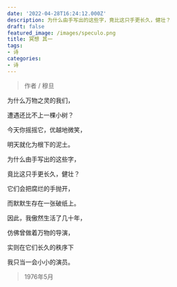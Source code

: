 ```yaml
---
date: '2022-04-28T16:24:12.000Z'
description: 为什么由手写出的这些字，竟比这只手更长久，健壮？
draft: false
featured_image: /images/speculo.png
title: 冥想 其一
tags:
- 诗
categories:
- 诗
---
```


> 作者 / 穆旦

为什么万物之灵的我们，

遭遇还比不上一棵小树？

今天你摇摇它，优越地微笑，

明天就化为根下的泥土。

为什么由手写出的这些字，

竟比这只手更长久，健壮？

它们会把腐烂的手抛开，

而默默生存在一张破纸上。

因此，我傲然生活了几十年，

仿佛曾做着万物的导演，

实则在它们长久的秩序下

我只当一会小小的演员。

> 1976年5月
